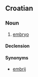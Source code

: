 ==Croatian==

===Noun===
{{hr-noun|g=m|embriji}}

# [[embryo]]

====Declension====
{{hr-decl-noun
|embrio|embriji
|embrija|embrija
|embriju|embrijima
|embrio|embrije
|embrio|embriji
|embriju|embrijima
|embrijem|embrijima
}}

====Synonyms====
* [[embrij]]